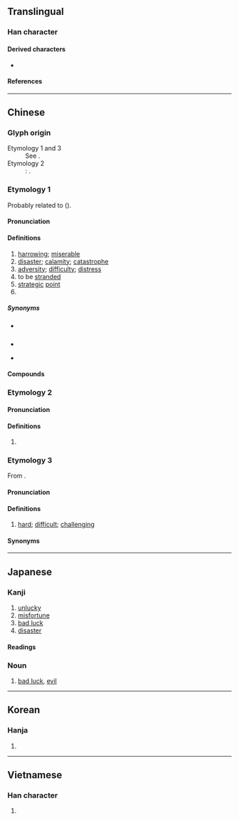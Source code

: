 {{also|阨}}
{{character info/new}}
==Translingual==

===Han character===
{{Han char|rn=27|rad=厂|as=02|sn=4|canj=MSU|four=71212|ids=⿸厂㔾}}

====Derived characters====
* {{l|mul|[[伌]], [[呃]], [[𡛖]], [[𭜒]], [[扼]], [[𤜸]], [[阨]], [[𦙜]], [[枙]], [[砈]], [[𬡉]], [[蚅]], [[𭅻]], [[𮛊]], [[𮜯]], [[軛]]([[轭]]), [[鈪]], [[𩚚]]([[𬲩]]), [[𥝂]], [[𬪾]], [[𦷖]], [[𩵡]], [[𧠏]], [[頋]]([[顾]]), [[危]], [[𭖆]], [[苊]], [[𣐃]]}}

====References====
{{Han ref|kx=0160.180|dkj=02893|dj=0367.030|hdz=10068.050|uh=5384}}

----

==Chinese==

===Glyph origin===
{{Han etym}}

; Etymology 1 and 3
: See {{zh-l|*戹}}.
; Etymology 2
: ''{{w|Shuowen}}'': {{Han compound|厂|卩|ls=psc|c1=p|c2=s|t2=joint|no_och=1|no_och1=1}}.

===Etymology 1===
{{zh-forms|alt=戹,阨,𠂬}}
Probably related to {{och-l|嗌|throat}} ({{zh-ref|Schuessler, 2007}}).

====Pronunciation====
{{zh-pron
|m=è
|m-s=nge2
|c=aak1,ak1
|c-t=ak2
|g=
|h=pfs=ak
|j=
|md=áik
|mn=eh/xm,zz,tw:ek/qz:iak
|mn_note=eh - vernacular; iak/ek - literary
|mn-t=êh4
|w=5ngeq
|x=nge6
|mc=y
|oc=y
|ma=
|cat=n
}}

====Definitions====
{{zh-hanzi}}

# [[harrowing]]; [[miserable]]
# [[disaster]]; [[calamity]]; [[catastrophe]]
# [[adversity]]; [[difficulty]]; [[distress]]
# to be [[strand]]ed
# [[strategic]] [[point]]
# {{zh-alt-form|軛|yoke}}

=====Synonyms=====
* {{sense|harrowing}} {{zh-l|困苦}}
* {{sense|disaster}}
{{zh-syn-saurus|災難}}
* {{sense|adversity}}
{{zh-syn-saurus|困境}}

====Compounds====
{{zh-der|厄會|厄爾巴島|厄魯特族|厄利垂亞|乘人之厄|央厄|在陳之厄|兵厄|厄瓜多|困厄|厄難|厄運|厄臺|消災解厄|水厄|災厄|矜貧救厄|陳蔡之厄|黃楊厄閏|解厄}}

===Etymology 2===
{{zh-forms}}

====Pronunciation====
{{zh-pron
|m=ě,è
|dial=n
|cat=
}}

====Definitions====
{{zh-hanzi}}

# {{zh-hg}} {{n-g|Used in {{zh-l|科厄}}.}}

===Etymology 3===
{{zh-forms}}
From {{zh-l|惡|tr=-}}.

====Pronunciation====
{{zh-pron
|mn-t=oh4
|dial=n
|cat=a
}}

====Definitions====
{{zh-hanzi}}

# {{lb|zh|Teochew}} [[hard]]; [[difficult]]; [[challenging]]

====Synonyms====
{{zh-syn-saurus|艱難}}

----

==Japanese==

===Kanji===
{{ja-kanji|grade=c|rs=厂02}}

# [[unlucky]]
# [[misfortune]]
# [[bad luck]]
# [[disaster]]

====Readings====
{{ja-readings
|on=やく, が, あく
|kun=やく-しむ, わざわ-い
}}

===Noun===
{{ja-noun|やく}}

# [[bad luck]], [[evil]]

----

==Korean==

===Hanja===
{{ko-hanja|액}}

# {{rfdef|ko|sort=厂02}}

----

==Vietnamese==

===Han character===
{{vi-readings|reading=[[ách]]|rs=厂02}}

# {{rfdef|vi|sort=厂02}}